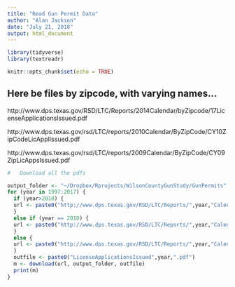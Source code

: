 ```yaml
---
title: "Read Gun Permit Data"
author: "Alan Jackson"
date: "July 21, 2018"
output: html_document
---
```


```r
library(tidyverse)
library(textreadr)

knitr::opts_chunk$set(echo = TRUE)
```

## Here be files by zipcode, with varying names...

http://www.dps.texas.gov/RSD/LTC/Reports/2014Calendar/byZipcode/17LicenseApplicationsIssued.pdf

http://www.dps.texas.gov/rsd/LTC/reports/2010Calendar/ByZipCode/CY10ZipCodeLicApplIssued.pdf

http://www.dps.texas.gov/rsd/LTC/reports/2009Calendar/ByZipCode/CY09ZipLicAppsIssued.pdf

```r
#   Download all the pdfs

output_folder <- "~/Dropbox/Rprojects/WilsonCountyGunStudy/GunPermits"
for (year in 1997:2017) {
  if (year>2010) {
  url <- paste0("http://www.dps.texas.gov/RSD/LTC/Reports/",year,"Calendar/byZipcode/17LicenseApplicationsIssued.pdf")
  }
  else if (year == 2010) {
  url <- paste0("http://www.dps.texas.gov/RSD/LTC/Reports/",year,"Calendar/byZipcode/CY",substr(year,3,4),"ZipCodeLicApplIssued.pdf")
  }
  else {
  url <- paste0("http://www.dps.texas.gov/RSD/LTC/Reports/",year,"Calendar/byZipcode/CY",substr(year,3,4),"ZipLicAppsIssued.pdf")
  }
  outfile <- paste0("LicenseApplicationsIssued",year,".pdf")
  m <- download(url, output_folder, outfile) 
  print(m)
}




```

